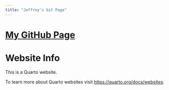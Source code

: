 ```yaml
---
title: "Jeffrey's Git Page"
---
```

# [My GitHub Page](https://github.com/JeffHDing)


# Website Info
This is a Quarto website.

To learn more about Quarto websites visit <https://quarto.org/docs/websites>.
